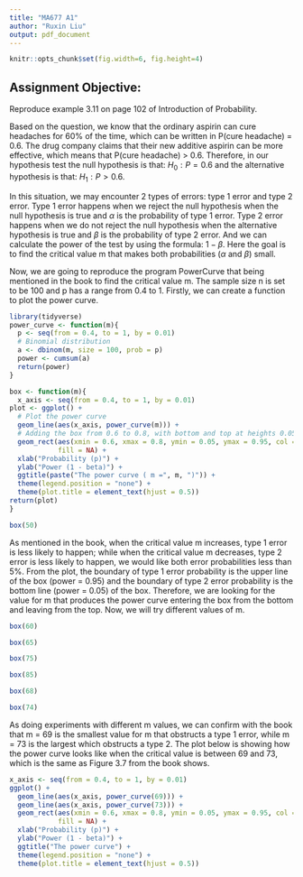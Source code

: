```yaml
---
title: "MA677 A1"
author: "Ruxin Liu"
output: pdf_document
---
```


```r
knitr::opts_chunk$set(fig.width=6, fig.height=4) 
```


## Assignment Objective:
Reproduce example 3.11 on page 102 of Introduction of Probability. 

Based on the question, we know that the ordinary aspirin can cure headaches for 
60% of the time, which can be written in P(cure headache) = 0.6. The drug company
claims that their new additive aspirin can be more effective, which means that 
P(cure headache) > 0.6. Therefore, in our hypothesis test the null hypothesis is
that: $H_0:P=0.6$ and the alternative hypothesis is that: $H_1:P>0.6$. 

In this situation, we may encounter 2 types of errors: type 1 error and type 2 
error. Type 1 error happens when we reject the null hypothesis when the null
hypothesis is true and $\alpha$ is the probability of type 1 error. Type 2 error
happens when we do not reject the null hypothesis when the alternative hypothesis
is true and $\beta$ is the probability of type 2 error. And we can calculate the 
power of the test by using the formula: $1-\beta$. Here the goal is to find the 
critical value m that makes both probabilities ($\alpha$ and $\beta$) small. 

Now, we are going to reproduce the program PowerCurve that being mentioned in the 
book to find the critical value m. The sample size n is set to be 100 and p has 
a range from 0.4 to 1. Firstly, we can create a function to plot the power curve.

```r
library(tidyverse)
power_curve <- function(m){
  p <- seq(from = 0.4, to = 1, by = 0.01)
  # Binomial distribution
  a <- dbinom(m, size = 100, prob = p)
  power <- cumsum(a)
  return(power)
}
```


```r
box <- function(m){
  x_axis <- seq(from = 0.4, to = 1, by = 0.01)
plot <- ggplot() +
  # Plot the power curve
  geom_line(aes(x_axis, power_curve(m))) +
  # Adding the box from 0.6 to 0.8, with bottom and top at heights 0.05 and 0.95
  geom_rect(aes(xmin = 0.6, xmax = 0.8, ymin = 0.05, ymax = 0.95, col = "red"), 
            fill = NA) +
  xlab("Probability (p)") +
  ylab("Power (1 - beta)") +
  ggtitle(paste("The power curve ( m =", m, ")")) +
  theme(legend.position = "none") +
  theme(plot.title = element_text(hjust = 0.5))
return(plot)
}
```

```r
box(50)
```

As mentioned in the book, when the critical value m increases, type 1 error is 
less likely to happen; while when the critical value m decreases, type 2 error 
is less likely to happen, we would like both error probabilities less than 5%.
From the plot, the boundary of type 1 error probability is the upper line of the
box (power = 0.95) and the boundary of type 2 error probability is the bottom 
line (power = 0.05) of the box. Therefore, we are looking for the value for m 
that produces the power curve entering the box from the bottom and leaving from 
the top. Now, we will try different values of m.  

```r
box(60)
```
```r
box(65)
```
```r
box(75)
```
```r
box(85)
```

```r
box(68)
```
```r
box(74)
```

As doing experiments with different m values, we can confirm with the book that 
m = 69 is the smallest value for m that obstructs a type 1 error, while m = 73 
is the largest which obstructs a type 2. The plot below is showing how the power
curve looks like when the critical value is between 69 and 73, which is the same 
as Figure 3.7 from the book shows. 

```r
x_axis <- seq(from = 0.4, to = 1, by = 0.01)
ggplot() +
  geom_line(aes(x_axis, power_curve(69))) +
  geom_line(aes(x_axis, power_curve(73))) +
  geom_rect(aes(xmin = 0.6, xmax = 0.8, ymin = 0.05, ymax = 0.95, col = "red"), 
            fill = NA) +
  xlab("Probability (p)") +
  ylab("Power (1 - beta)") +
  ggtitle("The power curve") +
  theme(legend.position = "none") +
  theme(plot.title = element_text(hjust = 0.5))
```






